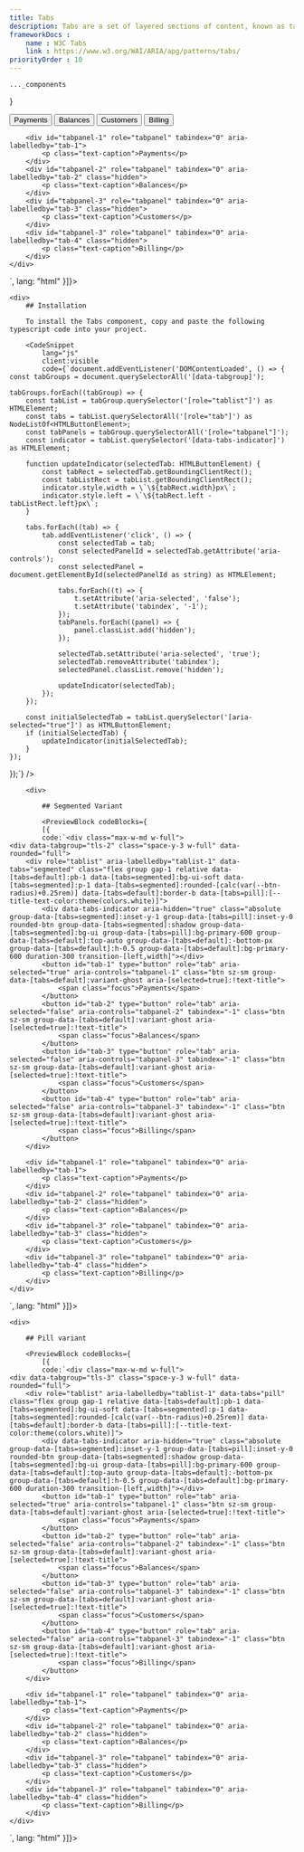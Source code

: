 ```yaml
---
title: Tabs
description: Tabs are a set of layered sections of content, known as tab panels, that display one panel of content at a time.
frameworkDocs : 
    name : W3C Tabs
    link : https://www.w3.org/WAI/ARIA/apg/patterns/tabs/
priorityOrder : 10
---
```



    ..._components
}

<div className="space-y-20">
    <PreviewBlock codeBlocks={
              [{
            code:`<div class="max-w-md w-full">
    <div data-tabgroup="tls-1" class="space-y-3 w-full" data-rounded="full">
        <div role="tablist" aria-labelledby="tablist-1" data-tabs="default" class="flex group gap-1 relative data-[tabs=default]:pb-1 data-[tabs=segmented]:bg-ui-soft data-[tabs=segmented]:p-1 data-[tabs=segmented]:rounded-[calc(var(--btn-radius)+0.25rem)] data-[tabs=default]:border-b data-[tabs=pill]:[--title-text-color:theme(colors.white)]">
            <div data-tabs-indicator aria-hidden="true" class="absolute group-data-[tabs=segmented]:inset-y-1 group-data-[tabs=pill]:inset-y-0 rounded-btn group-data-[tabs=segmented]:shadow group-data-[tabs=segmented]:bg-ui group-data-[tabs=pill]:bg-primary-600 group-data-[tabs=default]:top-auto group-data-[tabs=default]:-bottom-px group-data-[tabs=default]:h-0.5 group-data-[tabs=default]:bg-primary-600 duration-300 transition-[left,width]"></div>
            <button id="tab-1" type="button" role="tab" aria-selected="true" aria-controls="tabpanel-1" class="btn sz-sm group-data-[tabs=default]:variant-ghost aria-[selected=true]:!text-title">
                <span class="focus">Payments</span>
            </button>
            <button id="tab-2" type="button" role="tab" aria-selected="false" aria-controls="tabpanel-2" tabindex="-1" class="btn sz-sm group-data-[tabs=default]:variant-ghost aria-[selected=true]:!text-title">
                <span class="focus">Balances</span>
            </button>
            <button id="tab-3" type="button" role="tab" aria-selected="false" aria-controls="tabpanel-3" tabindex="-1" class="btn sz-sm group-data-[tabs=default]:variant-ghost aria-[selected=true]:!text-title">
                <span class="focus">Customers</span>
            </button>
            <button id="tab-4" type="button" role="tab" aria-selected="false" aria-controls="tabpanel-3" tabindex="-1" class="btn sz-sm group-data-[tabs=default]:variant-ghost aria-[selected=true]:!text-title">
                <span class="focus">Billing</span>
            </button>
        </div>

        <div id="tabpanel-1" role="tabpanel" tabindex="0" aria-labelledby="tab-1">
            <p class="text-caption">Payments</p>
        </div>
        <div id="tabpanel-2" role="tabpanel" tabindex="0" aria-labelledby="tab-2" class="hidden">
            <p class="text-caption">Balances</p>
        </div>
        <div id="tabpanel-3" role="tabpanel" tabindex="0" aria-labelledby="tab-3" class="hidden">
            <p class="text-caption">Customers</p>
        </div>
        <div id="tabpanel-3" role="tabpanel" tabindex="0" aria-labelledby="tab-4" class="hidden">
            <p class="text-caption">Billing</p>
        </div>
    </div>
</div>`,
              lang: "html"
          }]}>
        <Tabs />
    </PreviewBlock>

    <div>
        ## Installation

        To install the Tabs component, copy and paste the following typescript code into your project.

        <CodeSnippet
            lang="js"
            client:visible
            code={`document.addEventListener('DOMContentLoaded', () => {
    const tabGroups = document.querySelectorAll('[data-tabgroup]');

    tabGroups.forEach((tabGroup) => {
        const tabList = tabGroup.querySelector('[role="tablist"]') as HTMLElement;
        const tabs = tabList.querySelectorAll('[role="tab"]') as NodeListOf<HTMLButtonElement>;
        const tabPanels = tabGroup.querySelectorAll('[role="tabpanel"]');
        const indicator = tabList.querySelector('[data-tabs-indicator]') as HTMLElement;

        function updateIndicator(selectedTab: HTMLButtonElement) {
            const tabRect = selectedTab.getBoundingClientRect();
            const tabListRect = tabList.getBoundingClientRect();
            indicator.style.width = \`\${tabRect.width}px\`;
            indicator.style.left = \`\${tabRect.left - tabListRect.left}px\`;
        }

        tabs.forEach((tab) => {
            tab.addEventListener('click', () => {
                const selectedTab = tab;
                const selectedPanelId = selectedTab.getAttribute('aria-controls');
                const selectedPanel = document.getElementById(selectedPanelId as string) as HTMLElement;

                tabs.forEach((t) => {
                    t.setAttribute('aria-selected', 'false');
                    t.setAttribute('tabindex', '-1');
                });
                tabPanels.forEach((panel) => {
                    panel.classList.add('hidden');
                });

                selectedTab.setAttribute('aria-selected', 'true');
                selectedTab.removeAttribute('tabindex');
                selectedPanel.classList.remove('hidden');

                updateIndicator(selectedTab);
            });
        });

        const initialSelectedTab = tabList.querySelector('[aria-selected="true"]') as HTMLButtonElement;
        if (initialSelectedTab) {
            updateIndicator(initialSelectedTab);
        }
    });
});`} />
    </div>

        <div>

            ## Segmented Variant

            <PreviewBlock codeBlocks={
            [{
            code:`<div class="max-w-md w-full">
    <div data-tabgroup="tls-2" class="space-y-3 w-full" data-rounded="full">
        <div role="tablist" aria-labelledby="tablist-1" data-tabs="segmented" class="flex group gap-1 relative data-[tabs=default]:pb-1 data-[tabs=segmented]:bg-ui-soft data-[tabs=segmented]:p-1 data-[tabs=segmented]:rounded-[calc(var(--btn-radius)+0.25rem)] data-[tabs=default]:border-b data-[tabs=pill]:[--title-text-color:theme(colors.white)]">
            <div data-tabs-indicator aria-hidden="true" class="absolute group-data-[tabs=segmented]:inset-y-1 group-data-[tabs=pill]:inset-y-0 rounded-btn group-data-[tabs=segmented]:shadow group-data-[tabs=segmented]:bg-ui group-data-[tabs=pill]:bg-primary-600 group-data-[tabs=default]:top-auto group-data-[tabs=default]:-bottom-px group-data-[tabs=default]:h-0.5 group-data-[tabs=default]:bg-primary-600 duration-300 transition-[left,width]"></div>
            <button id="tab-1" type="button" role="tab" aria-selected="true" aria-controls="tabpanel-1" class="btn sz-sm group-data-[tabs=default]:variant-ghost aria-[selected=true]:!text-title">
                <span class="focus">Payments</span>
            </button>
            <button id="tab-2" type="button" role="tab" aria-selected="false" aria-controls="tabpanel-2" tabindex="-1" class="btn sz-sm group-data-[tabs=default]:variant-ghost aria-[selected=true]:!text-title">
                <span class="focus">Balances</span>
            </button>
            <button id="tab-3" type="button" role="tab" aria-selected="false" aria-controls="tabpanel-3" tabindex="-1" class="btn sz-sm group-data-[tabs=default]:variant-ghost aria-[selected=true]:!text-title">
                <span class="focus">Customers</span>
            </button>
            <button id="tab-4" type="button" role="tab" aria-selected="false" aria-controls="tabpanel-3" tabindex="-1" class="btn sz-sm group-data-[tabs=default]:variant-ghost aria-[selected=true]:!text-title">
                <span class="focus">Billing</span>
            </button>
        </div>

        <div id="tabpanel-1" role="tabpanel" tabindex="0" aria-labelledby="tab-1">
            <p class="text-caption">Payments</p>
        </div>
        <div id="tabpanel-2" role="tabpanel" tabindex="0" aria-labelledby="tab-2" class="hidden">
            <p class="text-caption">Balances</p>
        </div>
        <div id="tabpanel-3" role="tabpanel" tabindex="0" aria-labelledby="tab-3" class="hidden">
            <p class="text-caption">Customers</p>
        </div>
        <div id="tabpanel-3" role="tabpanel" tabindex="0" aria-labelledby="tab-4" class="hidden">
            <p class="text-caption">Billing</p>
        </div>
    </div>
</div>`,
              lang: "html"
          }]}>
        <Tabs2 />
    </PreviewBlock>
    </div>

    <div>

        ## Pill variant

        <PreviewBlock codeBlocks={
            [{
            code:`<div class="max-w-md w-full">
    <div data-tabgroup="tls-3" class="space-y-3 w-full" data-rounded="full">
        <div role="tablist" aria-labelledby="tablist-1" data-tabs="pill" class="flex group gap-1 relative data-[tabs=default]:pb-1 data-[tabs=segmented]:bg-ui-soft data-[tabs=segmented]:p-1 data-[tabs=segmented]:rounded-[calc(var(--btn-radius)+0.25rem)] data-[tabs=default]:border-b data-[tabs=pill]:[--title-text-color:theme(colors.white)]">
            <div data-tabs-indicator aria-hidden="true" class="absolute group-data-[tabs=segmented]:inset-y-1 group-data-[tabs=pill]:inset-y-0 rounded-btn group-data-[tabs=segmented]:shadow group-data-[tabs=segmented]:bg-ui group-data-[tabs=pill]:bg-primary-600 group-data-[tabs=default]:top-auto group-data-[tabs=default]:-bottom-px group-data-[tabs=default]:h-0.5 group-data-[tabs=default]:bg-primary-600 duration-300 transition-[left,width]"></div>
            <button id="tab-1" type="button" role="tab" aria-selected="true" aria-controls="tabpanel-1" class="btn sz-sm group-data-[tabs=default]:variant-ghost aria-[selected=true]:!text-title">
                <span class="focus">Payments</span>
            </button>
            <button id="tab-2" type="button" role="tab" aria-selected="false" aria-controls="tabpanel-2" tabindex="-1" class="btn sz-sm group-data-[tabs=default]:variant-ghost aria-[selected=true]:!text-title">
                <span class="focus">Balances</span>
            </button>
            <button id="tab-3" type="button" role="tab" aria-selected="false" aria-controls="tabpanel-3" tabindex="-1" class="btn sz-sm group-data-[tabs=default]:variant-ghost aria-[selected=true]:!text-title">
                <span class="focus">Customers</span>
            </button>
            <button id="tab-4" type="button" role="tab" aria-selected="false" aria-controls="tabpanel-3" tabindex="-1" class="btn sz-sm group-data-[tabs=default]:variant-ghost aria-[selected=true]:!text-title">
                <span class="focus">Billing</span>
            </button>
        </div>

        <div id="tabpanel-1" role="tabpanel" tabindex="0" aria-labelledby="tab-1">
            <p class="text-caption">Payments</p>
        </div>
        <div id="tabpanel-2" role="tabpanel" tabindex="0" aria-labelledby="tab-2" class="hidden">
            <p class="text-caption">Balances</p>
        </div>
        <div id="tabpanel-3" role="tabpanel" tabindex="0" aria-labelledby="tab-3" class="hidden">
            <p class="text-caption">Customers</p>
        </div>
        <div id="tabpanel-3" role="tabpanel" tabindex="0" aria-labelledby="tab-4" class="hidden">
            <p class="text-caption">Billing</p>
        </div>
    </div>
</div>`,
              lang: "html"
          }]}>
        <Tabs3 />
    </PreviewBlock>
    </div>
</div>